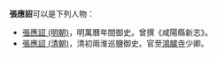 '''張應詔'''可以是下列人物：

* [[張應詔_(明朝)|張應詔 (明朝)]]，明萬曆年間御史。曾撰《咸陽縣新志》。
* [[張應詔_(清朝)|張應詔 (清朝)]]，清初兩淮巡鹽御史。官至[[鴻臚寺|鴻臚寺]]少卿。

{{disambig|Cat=三字張姓人名消歧義}}